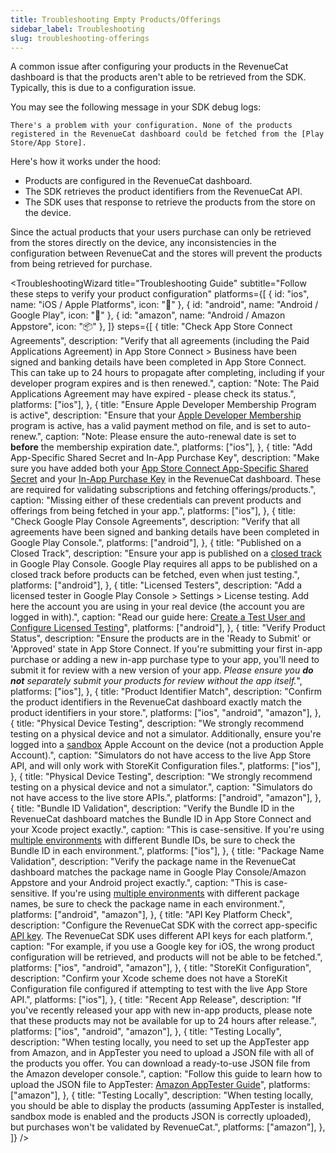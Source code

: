 ```yaml
---
title: Troubleshooting Empty Products/Offerings
sidebar_label: Troubleshooting
slug: troubleshooting-offerings
---
```



A common issue after configuring your products in the RevenueCat dashboard is that the products aren't able to be retrieved from the SDK. Typically, this is due to a configuration issue.

You may see the following message in your SDK debug logs:

```
There's a problem with your configuration. None of the products registered in the RevenueCat dashboard could be fetched from the [Play Store/App Store].
```

<YouTubeEmbed videoId="HbF-5tpaBzc" title="Troubleshooting Offerings" />

Here's how it works under the hood:

- Products are configured in the RevenueCat dashboard.
- The SDK retrieves the product identifiers from the RevenueCat API.
- The SDK uses that response to retrieve the products from the store on the device.

Since the actual products that your users purchase can only be retrieved from the stores directly on the device, any inconsistencies in the configuration between RevenueCat and the stores will prevent the products from being retrieved for purchase.

<TroubleshootingWizard
  title="Troubleshooting Guide"
  subtitle="Follow these steps to verify your product configuration"
  platforms={[
    { id: "ios", name: "iOS / Apple Platforms", icon: "" },
    { id: "android", name: "Android / Google Play", icon: "🤖" },
    { id: "amazon", name: "Android / Amazon Appstore", icon: "📦" },
  ]}
  steps={[
    {
      title: "Check App Store Connect Agreements",
      description:
        "Verify that all agreements (including the Paid Applications Agreement) in App Store Connect > Business have been signed and banking details have been completed in App Store Connect. This can take up to 24 hours to propagate after completing, including if your developer program expires and is then renewed.",
      caption:
        "Note: The Paid Applications Agreement may have expired - please check its status.",
      platforms: ["ios"],
    },
    {
      title: "Ensure Apple Developer Membership Program is active",
      description:
        "Ensure that your <a href='https://developer.apple.com/' target='_blank' rel='noopener noreferrer'>Apple Developer Membership</a> program is active, has a valid payment method on file, and is set to auto-renew.",
      caption:
        "Note: Please ensure the auto-renewal date is set to <strong>before</strong> the membership expiration date.",
      platforms: ["ios"],
    },
    {
      title: "Add App-Specific Shared Secret and In-App Purchase Key",
      description:
        "Make sure you have added both your <a href='https://www.revenuecat.com/docs/service-credentials/itunesconnect-app-specific-shared-secret' target='_blank' rel='noopener noreferrer'>App Store Connect App-Specific Shared Secret</a> and your <a href='https://www.revenuecat.com/docs/service-credentials/itunesconnect-app-specific-shared-secret/in-app-purchase-key-configuration' target='_blank' rel='noopener noreferrer'>In-App Purchase Key</a> in the RevenueCat dashboard. These are required for validating subscriptions and fetching offerings/products.",
      caption:
        "Missing either of these credentials can prevent products and offerings from being fetched in your app.",
      platforms: ["ios"],
    },
    {
      title: "Check Google Play Console Agreements",
      description:
        "Verify that all agreements have been signed and banking details have been completed in Google Play Console.",
      platforms: ["android"],
    },
    {
      title: "Published on a Closed Track",
      description:
        "Ensure your app is published on a <a href='https://www.revenuecat.com/docs/test-and-launch/sandbox/google-play-store#create-a-closed-track-and-add-a-tester-to-it' target='_blank' rel='noopener noreferrer'>closed track</a> in Google Play Console. Google Play requires all apps to be published on a closed track before products can be fetched, even when just testing.",
      platforms: ["android"],
    },
    {
      title: "Licensed Testers",
      description:
        "Add a licensed tester in Google Play Console > Settings > License testing. Add here the account you are using in your real device (the account you are logged in with).",
      caption:
        "Read our guide here: <a href='https://www.revenuecat.com/docs/test-and-launch/sandbox/google-play-store#create-a-test-user-and-configure-licensing-testing' target='_blank' rel='noopener noreferrer'>Create a Test User and Configure Licensed Testing</a>",
      platforms: ["android"],
    },
    {
      title: "Verify Product Status",
      description:
        "Ensure the products are in the 'Ready to Submit' or 'Approved' state in App Store Connect. If you're submitting your first in-app purchase or adding a new in-app purchase type to your app, you'll need to submit it for review with a new version of your app. <em>Please ensure you <strong>do not</strong> separately submit your products for review without the app itself.</em>",
      platforms: ["ios"],
    },
    {
      title: "Product Identifier Match",
      description:
        "Confirm the product identifiers in the RevenueCat dashboard exactly match the product identifiers in your store.",
      platforms: ["ios", "android", "amazon"],
    },
    {
      title: "Physical Device Testing",
      description:
        "We strongly recommend testing on a physical device and not a simulator. Additionally, ensure you're logged into a <a href='https://www.revenuecat.com/docs/test-and-launch/sandbox/apple-app-store' target='_blank' rel='noopener noreferrer'>sandbox</a> Apple Account on the device (not a production Apple Account).",
      caption:
        "Simulators do not have access to the live App Store API, and will only work with StoreKit Configuration files.",
      platforms: ["ios"],
    },
    {
      title: "Physical Device Testing",
      description:
        "We strongly recommend testing on a physical device and not a simulator.",
      caption: "Simulators do not have access to the live store APIs.",
      platforms: ["android", "amazon"],
    },
    {
      title: "Bundle ID Validation",
      description:
        "Verify the Bundle ID in the RevenueCat dashboard matches the Bundle ID in App Store Connect and your Xcode project exactly.",
      caption:
        "This is case-sensitive. If you're using <a href='https://www.revenuecat.com/docs/guides/environment-strategies' target='_blank' rel='noopener noreferrer'>multiple environments</a> with different Bundle IDs, be sure to check the Bundle ID in each environment.",
      platforms: ["ios"],
    },
    {
      title: "Package Name Validation",
      description:
        "Verify the package name in the RevenueCat dashboard matches the package name in Google Play Console/Amazon Appstore and your Android project exactly.",
      caption:
        "This is case-sensitive. If you're using <a href='https://www.revenuecat.com/docs/guides/environment-strategies' target='_blank' rel='noopener noreferrer'>multiple environments</a> with different package names, be sure to check the package name in each environment.",
      platforms: ["android", "amazon"],
    },
    {
      title: "API Key Platform Check",
      description:
        "Configure the RevenueCat SDK with the correct app-specific <a href='https://www.revenuecat.com/docs/projects/authentication' target='_blank' rel='noopener noreferrer'>API key</a>. The RevenueCat SDK uses different API keys for each platform.",
      caption:
        "For example, if you use a Google key for iOS, the wrong product configuration will be retrieved, and products will not be able to be fetched.",
      platforms: ["ios", "android", "amazon"],
    },
    {
      title: "StoreKit Configuration",
      description:
        "Confirm your Xcode scheme does not have a StoreKit Configuration file configured if attempting to test with the live App Store API.",
      platforms: ["ios"],
    },
    {
      title: "Recent App Release",
      description:
        "If you've recently released your app with new in-app products, please note that these products may not be available for up to 24 hours after release.",
      platforms: ["ios", "android", "amazon"],
    },
    {
      title: "Testing Locally",
      description:
        "When testing locally, you need to set up the AppTester app from Amazon, and in AppTester you need to upload a JSON file with all of the products you offer. You can download a ready-to-use JSON file from the Amazon developer console.",
      caption:
        "Follow this guide to learn how to upload the JSON file to AppTester: <a href='https://developer.amazon.com/docs/in-app-purchasing/iap-install-and-configure-app-tester.html' target='_blank' rel='noopener noreferrer'>Amazon AppTester Guide</a>",
      platforms: ["amazon"],
    },
    {
      title: "Testing Locally",
      description:
        "When testing locally, you should be able to display the products (assuming AppTester is installed, sandbox mode is enabled and the products JSON is correctly uploaded), but purchases won't be validated by RevenueCat.",
      platforms: ["amazon"],
    },
  ]}
/>
